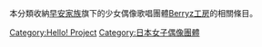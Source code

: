 本分類收納[[早安家族|早安家族]]旗下的少女偶像歌唱團體[[Berryz工房|Berryz工房]]的相關條目。
{{catmore}}
{{commonscat|Berryz Kobo}}

[[Category:Hello!_Project|Category:Hello! Project]]
[[Category:日本女子偶像團體|Category:日本女子偶像團體]]